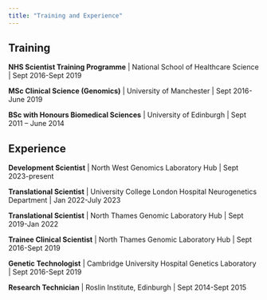 ```yaml
---
title: "Training and Experience"
---
```

## Training

**NHS Scientist Training Programme** | National School of Healthcare Science | Sept 2016-Sept 2019

**MSc Clinical Science (Genomics)** | University of Manchester | Sept 2016-June 2019

**BSc with Honours Biomedical Sciences** | University of Edinburgh | Sept 2011 – June 2014

## Experience

**Development Scientist** | North West Genomics Laboratory Hub | Sept 2023-present

**Translational Scientist** | University College London Hospital Neurogenetics Department | Jan 2022-July 2023

**Translational Scientist** | North Thames Genomic Laboratory Hub | Sept 2019-Jan 2022

**Trainee Clinical Scientist** | North Thames Genomic Laboratory Hub | Sept 2016-Sept 2019

**Genetic Technologist** | Cambridge University Hospital Genetics Laboratory | Sept 2016-Sept 2019

**Research Technician** | Roslin Institute, Edinburgh | Sept 2014-Sept 2015
